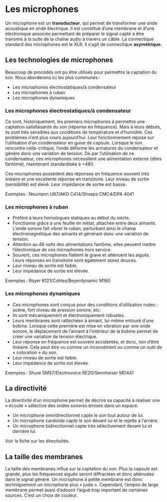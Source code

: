 # Les microphones

Un microphone est un **transducteur**, qui permet de transformer une onde acoustique en onde électrique. Il est constitué d’une membrane et d’une électronique associée permettant de préparer le signal capté à être transmis à la suite de la chaîne audio à travers un câble. La connectique standard des microphones est le XLR. Il s’agit de connectique **asymétrique.**

## Les technologies de microphones

Beaucoup de procédés ont pu être utilisés pour permettre la captation du son. Nous aborderons ici les plus communes :

+ Les microphones électrostatiques/à condensateur
+ Les microphones à ruban
+ Les microphones dynamiques

### Les microphones électrostatiques/à condensateur

Ce sont, historiquement, les premiers microphones à permettre une captation satisfaisante du son (réponse en fréquence). Mais à leurs débuts, ils sont très sensibles aux conditions de température et d’humidité. Ces problèmes n’ont plus cours aujourd’hui. Leur fonctionnement repose sur l’utilisation d’un condensateur en guise de capsule. Lorsque le son rencontre celle-critique, l’onde déforme les armatures du condensateur et génère donc une variation de tension. De par l’utilisation de ce condensateur, ces microphones nécessitent une alimentation externe (dites fantôme), maintenant standardisée à +48V.

Ces microphones possèdent des réponses en fréquence souvent très linéaire et une excellente réponse en transitoire. Leur niveau de sortie (sensibilité) est élevé. Leur impédance de sortie est basse.

Exemples : Neumann U87/AKG C414/Shoeps CMC4/DPA 4041

### Les microphones à ruban

+ Préféré à leurs homologues statiques au début du siècle.
+ Fonctionne grâce à une feuille en métal, attachée entre deux aimants. L’onde sonore fait vibrer le ruban, perturbant ainsi le champ électromagnétique des aimants et générant donc une variation de tension.
+ Attention au 48 volts des alimentations fantôme, elles peuvent mettre l’électronique de ces microphones hors service.
+ Souvent, ces microphones flattent le grave et atténuent les aiguës. Leurs réponses en transitoire sont également assez douces.
+ Leur niveau de sortie est faible.
+ Leur impédance de sortie est élevée.

Exemples : Royer R121/Cohles/Beyerdynamic M160

### Les microphones dynamiques

+ Ces microphones sont conçus pour des conditions d’utilisation rudes : scène, fort niveau de pression sonore, etc.
+ Ils sont mécaniquement et électroniquement robustes.
+ Leurs membranes sont rattachées à aimant, lui-même entouré d’une bobine. Lorsque cette première est mise en vibration par une onde sonore, le déplacement de l’aimant à l’intérieur de la bobine permet de créer une variation de tension électrique.
+ Leur réponse en fréquence est souvent accidentée, et donc, loin d’être linéaire. Cela peut être vu comme un inconvénient ou comme un outil de « coloration » du son.
+ Leur niveau de sortie est faible.
+ Leur impédance de sortie est élevée.

Exemples : Shure SM57/Electrovoice RE20/Sennheiser MD441

## La directivité

La directivité d’un microphone permet de décrire sa capacité à réaliser une « écoute » sélective des ondes sonores émises dans un espace.

+ Un microphone omnidirectionnel capte le son tout autour de lui.
+ Un microphone cardioïde capte le son devant lui et le rejette à l’arrière.
+ Un microphone bidirectionnel capte très sélectivement devant lui et derrière lui.

Voir la fiche sur les directivités.

## La taille des membranes

La taille des membranes influe sur la captation du son. Plus la capsule est grande, plus les fréquences aiguës seront diffractées et donc atténuées dans le signal généré.
Un microphone à petite membrane est donc techniquement un microphone plus « juste ». Cependant, l’emploi de large membrane permet aussi d’adoucir l’aiguë trop important de certaines sources. C’est un choix de couleur.